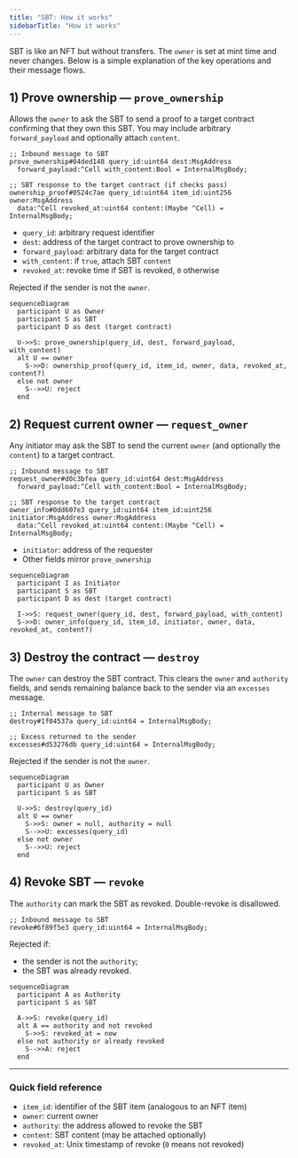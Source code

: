 ```yaml
---
title: "SBT: How it works"
sidebarTitle: "How it works"
---
```


SBT is like an NFT but without transfers. The `owner` is set at mint time and never changes. Below is a simple explanation of the key operations and their message flows.

## 1) Prove ownership — `prove_ownership`

Allows the `owner` to ask the SBT to send a proof to a target contract confirming that they own this SBT. You may include arbitrary `forward_payload` and optionally attach `content`.

```tlb title="TL-B"
;; Inbound message to SBT
prove_ownership#04ded148 query_id:uint64 dest:MsgAddress
  forward_payload:^Cell with_content:Bool = InternalMsgBody;

;; SBT response to the target contract (if checks pass)
ownership_proof#0524c7ae query_id:uint64 item_id:uint256 owner:MsgAddress
  data:^Cell revoked_at:uint64 content:(Maybe ^Cell) = InternalMsgBody;
```

- `query_id`: arbitrary request identifier
- `dest`: address of the target contract to prove ownership to
- `forward_payload`: arbitrary data for the target contract
- `with_content`: if `true`, attach SBT `content`
- `revoked_at`: revoke time if SBT is revoked, `0` otherwise

Rejected if the sender is not the `owner`.

```mermaid
sequenceDiagram
  participant U as Owner
  participant S as SBT
  participant D as dest (target contract)

  U->>S: prove_ownership(query_id, dest, forward_payload, with_content)
  alt U == owner
    S->>D: ownership_proof(query_id, item_id, owner, data, revoked_at, content?)
  else not owner
    S-->>U: reject
  end
```

## 2) Request current owner — `request_owner`

Any initiator may ask the SBT to send the current `owner` (and optionally the `content`) to a target contract.

```tlb title="TL-B"
;; Inbound message to SBT
request_owner#d0c3bfea query_id:uint64 dest:MsgAddress
  forward_payload:^Cell with_content:Bool = InternalMsgBody;

;; SBT response to the target contract
owner_info#0dd607e3 query_id:uint64 item_id:uint256 initiator:MsgAddress owner:MsgAddress
  data:^Cell revoked_at:uint64 content:(Maybe ^Cell) = InternalMsgBody;
```

- `initiator`: address of the requester
- Other fields mirror `prove_ownership`

```mermaid
sequenceDiagram
  participant I as Initiator
  participant S as SBT
  participant D as dest (target contract)

  I->>S: request_owner(query_id, dest, forward_payload, with_content)
  S->>D: owner_info(query_id, item_id, initiator, owner, data, revoked_at, content?)
```

## 3) Destroy the contract — `destroy`

The `owner` can destroy the SBT contract. This clears the `owner` and `authority` fields, and sends remaining balance back to the sender via an `excesses` message.

```tlb title="TL-B"
;; Internal message to SBT
destroy#1f04537a query_id:uint64 = InternalMsgBody;

;; Excess returned to the sender
excesses#d53276db query_id:uint64 = InternalMsgBody;
```

Rejected if the sender is not the `owner`.

```mermaid
sequenceDiagram
  participant U as Owner
  participant S as SBT

  U->>S: destroy(query_id)
  alt U == owner
    S->>S: owner = null, authority = null
    S-->>U: excesses(query_id)
  else not owner
    S-->>U: reject
  end
```

## 4) Revoke SBT — `revoke`

The `authority` can mark the SBT as revoked. Double-revoke is disallowed.

```tlb title="TL-B"
;; Inbound message to SBT
revoke#6f89f5e3 query_id:uint64 = InternalMsgBody;
```

Rejected if:
- the sender is not the `authority`;
- the SBT was already revoked.

```mermaid
sequenceDiagram
  participant A as Authority
  participant S as SBT

  A->>S: revoke(query_id)
  alt A == authority and not revoked
    S->>S: revoked_at = now
  else not authority or already revoked
    S-->>A: reject
  end
```

---

### Quick field reference

- `item_id`: identifier of the SBT item (analogous to an NFT item)
- `owner`: current owner
- `authority`: the address allowed to revoke the SBT
- `content`: SBT content (may be attached optionally)
- `revoked_at`: Unix timestamp of revoke (`0` means not revoked)
